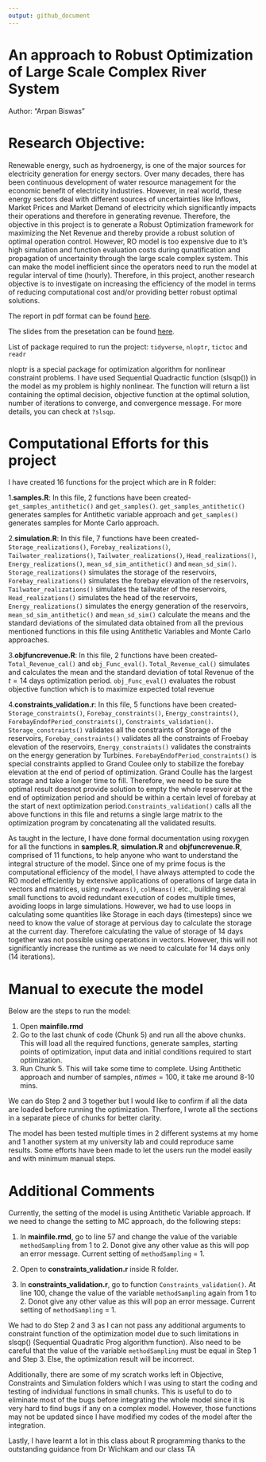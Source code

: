 ```yaml
---
output: github_document
---
```


# An approach to Robust Optimization of Large Scale Complex River System


Author: "Arpan Biswas"

# Research Objective:

Renewable energy, such as hydroenergy, is one of the major sources for electricity generation for energy sectors. Over many decades, there has been continuous development of water resource management for the economic benefit of electricity industries. However, in real world, these energy sectors deal with different sources of uncertainties like Inflows, Market Prices and Market Demand of electricity which significantly impacts their operations and therefore in generating revenue. Therefore, the objective in this project is to generate a Robust Optimization framework for maximizing the Net Revenue and thereby provide a robust solution of optimal operation control. However, RO model is too expensive due to it's high simulation and function evaluation costs during qunatification and propagation of uncertainity through the large scale complex system. This can make the model inefficient since the operators need to run the model at regular interval of time (hourly). Therefore, in this project, another research objective is to investigate on increasing the efficiency of the model in terms of reducing computational cost and/or providing better robust optimal solutions.      

The report in pdf format can be found [here](https://github.com/ST541-Fall2018/arpanbiswas52-project-ComplexRiverSystem/blob/Master/Report.pdf).

The slides from the presetation can be found [here](https://github.com/ST541-Fall2018/arpanbiswas52-project-ComplexRiverSystem/blob/Master/ProjectST541_Presentation.pdf).

List of package required to run the project:
`tidyverse`,
`nloptr`,
`tictoc` and
`readr`

nloptr is a special package for optimization algorithm for nonlinear constraint problems. I have used Sequential Quadractic function (slsqp()) in the model as my problem is highly nonlinear. The function will return a list containing the optimal decision, objective function at the optimal solution, number of iterations to converge, and convergence message. For more details, you can check at `?slsqp`.

# Computational Efforts for this project

I have created 16 functions for the project which are in R folder:

1.**samples.R**: In this file, 2 functions have been created- `get_samples_antithetic()` and `get_samples()`. `get_samples_antithetic()` generates samples for Antithetic variable approach and `get_samples()` generates samples for Monte Carlo approach. 

2.**simulation.R**: In this file, 7 functions have been created- `Storage_realizations()`, `Forebay_realizations()`, `Tailwater_realizations()`, `Tailwater_realizations()`, `Head_realizations()`, `Energy_realizations()`, `mean_sd_sim_antithetic()` and `mean_sd_sim()`. `Storage_realizations()` simulates the storage of the reservoirs, `Forebay_realizations()` simulates the forebay elevation of the reservoirs, `Tailwater_realizations()` simulates the tailwater of the reservoirs, `Head_realizations()` simulates the head of the reservoirs, `Energy_realizations()` simulates the energy generation of the reservoirs, `mean_sd_sim_antithetic()` and `mean_sd_sim()` calculate the means and the standard deviations of the simulated data obtained from all the previous mentioned functions in this file using Antithetic Variables and Monte Carlo approaches.

3.**objfuncrevenue.R**: In this file, 2 functions have been created- `Total_Revenue_cal()` and `obj_Func_eval()`. `Total_Revenue_cal()` simulates and calculates the mean and the standard deviation of total Revenue of the $t=14$ days optimization period. `obj_Func_eval()` evaluates the robust objective function which is to maximize expected total revenue 

4.**constraints_validation.r**: In this file, 5 functions have been created- `Storage_constraints()`, `Forebay_constraints()`, `Energy_constraints()`, `ForebayEndofPeriod_constraints()`, `Constraints_validation()`. `Storage_constraints()` validates all the constraints of Storage of the reservoirs, `Forebay_constraints()` validates all the constraints of Froebay elevation of the reservoirs,
`Energy_constraints()` validates the constraints on the energy generation by Turbines. `ForebayEndofPeriod_constraints()` is special constraints applied to Grand Coulee only to stabilize the forebay elevation at the end of period of optimization. Grand Coulle has the largest storage and take a longer time to fill. Therefore, we need to be sure the optimal result doesnot provide solution to empty the whole reservoir at the end of optimization period and should be within a certain level of forebay at the start of next optimization period.`Constraints_validation()` calls all the above functions in this file and returns a single large matrix to the optimization program by concatenating all the validated results.

As taught in the lecture, I have done formal documentation using roxygen for all the functions in **samples.R**, **simulation.R** and **objfuncrevenue.R**, comprised of 11 functions, to help anyone who want to understand the integral structure of the model. Since one of my prime focus is the computational efficiency of the model, I have always attempted to code the RO model efficiently by extensive applications of operations of large data in vectors and matrices, using `rowMeans()`, `colMeans()` etc., building several small functions to avoid redundant execution of codes multiple times, avoiding loops in large simulations. However, we had to use loops in calculating some quantities like Storage in each days (timesteps) since we need to know the value of storage at pervious day to calculate the storage at the current day. Therefore calculating the value of storage of 14 days together was not possible using operations in vectors. However, this will not significantly increase the runtime as we need to calculate for 14 days only (14 iterations).  


# Manual to execute the model
 Below are the steps to run the model:
 
 1. Open **mainfile.rmd** 
 2. Go to the last chunk of code (Chunk 5) and run all the above chunks. This will load all the required functions, generate samples, starting points of optimization, input data and initial conditions required to start optimization.
 3. Run Chunk 5. This will take some time to complete. Using Antithetic approach and number of samples, $ntimes = 100$, it take me around 8-10 mins. 
 
We can do Step 2 and 3 together but I would like to confirm if all the data are loaded before running the optimization. Therfore, I wrote all the sections in a separate piece of chunks for better clarity.

The model has been tested multiple times in 2 different systems at my home and 1 another system at my university lab and could reproduce same results. Some efforts have been made to let the users run the model easily and with minimum manual steps.
 
# Additional Comments
Currently, the setting of the model is using Antithetic Variable approach. If we need to change the setting to MC approach, do the following steps:

1. In **mainfile.rmd**, go to line 57 and change the value of the variable `methodSampling` from $1$ to $2$. Donot give any other value as this will pop an error message. Current setting of `methodSampling` = 1. 

2. Open to **constraints_validation.r** inside R folder.

3. In **constraints_validation.r**, go to function `Constraints_validation()`. At line 100, change the value of the variable `methodSampling` again from $1$ to $2$. Donot give any other value as this will pop an error message. Current setting of `methodSampling` = 1. 

We had to do Step 2 and 3 as I can not pass any additional arguments to constraint function of the optimization model due to such limitations in slsqp() (Sequential Quadratic Prog algorithm function). Also need to be careful that the value of the variable `methodSampling` must be equal in Step 1 and Step 3. Else, the optimization result will be incorrect.

Additionally, there are some of my scratch works left in Objective, Constraints and Simulation folders which I was using to start the coding and testing of individual functions in small chunks. This is useful to do to eliminate most of the bugs before integrating the whole model since it is very hard to find bugs if any on a complex model. However, those functions may not be updated since I have modified my codes of the model after the integration. 

Lastly, I have learnt a lot in this class about R programming thanks to the outstanding guidance from Dr Wichkam and our class TA

 
 

